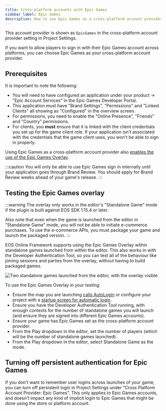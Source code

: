 ```yaml
---
title: Cross-platform accounts with Epic Games
sidebar_label: Epic Games
description: How to use Epic Games as a cross-platform account provider.
---
```



This account provider is shown as `EpicGames` in the cross-platform account provider setting in Project Settings.

If you want to allow players to sign in with their Epic Games account across platforms, you can choose Epic Games as your cross-platform account provider.

## Prerequisites

It is important to note the following:

- You will need to have configured an application under your product -> "Epic Account Services" in the Epic Games Developer Portal.
- This application must have "Brand Settings", "Permissions" and "Linked Clients" all showing as "Configured" in the overview screen.
- For permissions, you need to enable the "Online Presence", "Friends" and "Country" permissions.
- For clients, you **must** ensure that it is linked with the client credentials you set up for the game client role. If your application isn't associated with the credentials that the game client uses, you won't be able to sign in properly.

Using Epic Games as a cross-platform account provider also [enables the use of the Epic Games Overlay](#testing-the-epic-games-overlay).

:::caution
You will only be able to use Epic Games sign in internally until your application goes through Brand Review. You should apply for Brand Review weeks ahead of your game's release.
:::

## Testing the Epic Games overlay

:::warning
The overlay only works in the editor's "Standalone Game" mode if the plugin is built against EOS SDK 1.15.4 or later.

Also note that even when the game is launched from the editor in "Standalone Game" mode, you will not be able to initiate e-commerce purchases. To use the e-commerce APIs, you must package your game and launch the packaged version.
:::

EOS Online Framework supports using the Epic Games Overlay within standalone games launched from within the editor. This also works in with the Developer Authentication Tool, so you can test all of the behaviour like joining sessions and parties from the overlay, without having to build packaged games.

<p>
  <img
    alt="Two standalone games launched from the editor, with the overlay visible"
    src={useBaseUrl("img/standalone_overlay.png")}
  />
</p>

To use the Epic Games Overlay in your testing:

- Ensure the map you are launching [calls AutoLogin](../../ossv1/identity/authentication.mdx#login-a-user) or configure your project with a [startup screen for automatic login](../../framework/automatic_login.mdx).
- Ensure you have the Developer Authentication Tool running, with enough contexts for the number of standalone games you will launch (and ensure they are signed into different Epic Games accounts).
- Ensure your game has Epic Games set as the cross-platform account provider.
- From the Play dropdown in the editor, set the number of players (which will be the number of standalone games launched).
- From the Play dropdown in the editor, select Standalone Game as the mode.

## Turning off persistent authentication for Epic Games

If you don't want to remember user logins across launches of your game, you can turn off persistent login in Project Settings under "Cross Platform Account Provider: Epic Games". This only applies to Epic Games accounts, and doesn't impact any kind of implicit login to Epic Games that might be done using the store or platform account.
